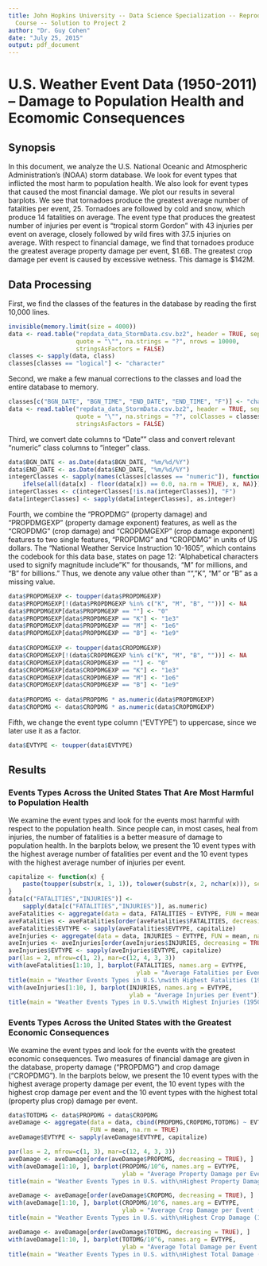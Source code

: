```yaml
---
title: John Hopkins University -- Data Science Specialization -- Reprodicible Research
  Course -- Solution to Project 2
author: "Dr. Guy Cohen"
date: "July 25, 2015"
output: pdf_document
---
```


# U.S. Weather Event Data (1950-2011) -- Damage to Population Health and Ecomomic Consequences 

## Synopsis

In this document, we analyze the U.S. National Oceanic and Atmospheric Administration's (NOAA) storm database. We look for event types that inflicted the most harm to population health. We also look for event types that caused the most financial damage. We plot our results in several barplots. We see that tornadoes produce the greatest average number of fatalities per event, 25. Tornadoes are followed by cold and snow, which produce 14 fatalities on average. The event type that produces the greatest number of injuries per event is "tropical storm Gordon" with 43 injuries per event on average, closely followed by wild fires with 37.5 injuries on average. With respect to financial damage, we find that tornadoes produce the greatest average property damage per event, $1.6B. The greatest crop damage per event is caused by excessive wetness. This damage is $142M.

##  Data Processing

First, we find the classes of the features in the database by reading the first 10,000 lines.

```r
invisible(memory.limit(size = 4000))
data <- read.table("repdata_data_StormData.csv.bz2", header = TRUE, sep=",", 
                   quote = "\"", na.strings = "?", nrows = 10000, 
                   stringsAsFactors = FALSE)
classes <- sapply(data, class)
classes[classes == "logical"] <- "character"
```

Second, we make a few manual corrections to the classes and load the entire database to memory.

```r
classes[c("BGN_DATE", "BGN_TIME", "END_DATE", "END_TIME", "F")] <- "character"
data <- read.table("repdata_data_StormData.csv.bz2", header = TRUE, sep=",", 
                   quote = "\"", na.strings = "?", colClasses = classes, 
                   stringsAsFactors = FALSE)
```

Third, we convert date columns to "Date"" class and convert relevant "numeric" class columns to "integer" class.

```r
data$BGN_DATE <- as.Date(data$BGN_DATE, "%m/%d/%Y")
data$END_DATE <- as.Date(data$END_DATE, "%m/%d/%Y")
integerClasses <- sapply(names(classes[classes == "numeric"]), function(x) {
    ifelse(all(data[x] - floor(data[x]) == 0.0, na.rm = TRUE), x, NA)})
integerClasses <- c(integerClasses[!is.na(integerClasses)], "F")
data[integerClasses] <- sapply(data[integerClasses], as.integer)
```

Fourth, we combine the "PROPDMG" (property damage) and "PROPDMGEXP" (property damage exponent) features, as well as the "CROPDMG" (crop damage) and "CROPDMGEXP" (crop damage exponent) features to two single features, "PROPDMG" and "CROPDMG" in units of US dollars. The "National Weather Service Instruction 10-1605", which contains the codebook for this data base, states on page 12: "Alphabetical characters used to signify magnitude include "K" for thousands, "M" for millions, and "B" for billions." Thus, we denote any value other than "", "K", "M" or "B" as a missing value.

```r
data$PROPDMGEXP <- toupper(data$PROPDMGEXP)
data$PROPDMGEXP[!(data$PROPDMGEXP %in% c("K", "M", "B", ""))] <- NA
data$PROPDMGEXP[data$PROPDMGEXP == ""] <- "0"
data$PROPDMGEXP[data$PROPDMGEXP == "K"] <- "1e3"
data$PROPDMGEXP[data$PROPDMGEXP == "M"] <- "1e6"
data$PROPDMGEXP[data$PROPDMGEXP == "B"] <- "1e9"
    
data$CROPDMGEXP <- toupper(data$CROPDMGEXP)
data$CROPDMGEXP[!(data$CROPDMGEXP %in% c("K", "M", "B", ""))] <- NA
data$CROPDMGEXP[data$CROPDMGEXP == ""] <- "0"
data$CROPDMGEXP[data$CROPDMGEXP == "K"] <- "1e3"
data$CROPDMGEXP[data$CROPDMGEXP == "M"] <- "1e6"
data$CROPDMGEXP[data$CROPDMGEXP == "B"] <- "1e9"
    
data$PROPDMG <- data$PROPDMG * as.numeric(data$PROPDMGEXP)
data$CROPDMG <- data$CROPDMG * as.numeric(data$CROPDMGEXP)
```

Fifth, we change the event type column ("EVTYPE") to uppercase, since we later use it as a factor.

```r
data$EVTYPE <- toupper(data$EVTYPE)
```

## Results

### Events Types Across the United States That Are Most Harmful to Population Health

We examine the event types and look for the events most harmful with respect to the population health. Since people can, in most cases, heal from injuries, the number of fatalities is a better measure of damage to population health. In the barplots below, we present the 10 event types with the highest average number of fatalities per event and the 10 event types with the highest average number of injuries per event.

```r
capitalize <- function(x) {
    paste(toupper(substr(x, 1, 1)), tolower(substr(x, 2, nchar(x))), sep="")
}
data[c("FATALITIES","INJURIES")] <-
    sapply(data[c("FATALITIES","INJURIES")], as.numeric)
aveFatalities <- aggregate(data = data, FATALITIES ~ EVTYPE, FUN = mean, na.rm = TRUE)
aveFatalities <- aveFatalities[order(aveFatalities$FATALITIES, decreasing = TRUE), ]
aveFatalities$EVTYPE <- sapply(aveFatalities$EVTYPE, capitalize)
aveInjuries <- aggregate(data = data, INJURIES ~ EVTYPE, FUN = mean, na.rm = TRUE)
aveInjuries <- aveInjuries[order(aveInjuries$INJURIES, decreasing = TRUE), ]
aveInjuries$EVTYPE <- sapply(aveInjuries$EVTYPE, capitalize)
par(las = 2, mfrow=c(1, 2), mar=c(12, 4, 3, 3))
with(aveFatalities[1:10, ], barplot(FATALITIES, names.arg = EVTYPE, 
                                    ylab = "Average Fatalities per Event"))
title(main = "Weather Events Types in U.S.\nwith Highest Fatalities (1950-2011)")
with(aveInjuries[1:10, ], barplot(INJURIES, names.arg = EVTYPE, 
                                  ylab = "Average Injuries per Event"))
title(main = "Weather Events Types in U.S.\nwith Highest Injuries (1950-2011)")
```

### Events Types Across the United States with the Greatest Economic Consequences

We examine the event types and look for the events with the greatest economic consequences. Two measures of financial damage are given in the database, property damage ("PROPDMG") and crop damage ("CROPDMG"). In the barplots below, we present the 10 event types with the highest average property damage per event, the 10 event types with the highest crop damage per event and the 10 event types with the highest total (property plus crop) damage per event.

```r
data$TOTDMG <- data$PROPDMG + data$CROPDMG
aveDamage <- aggregate(data = data, cbind(PROPDMG,CROPDMG,TOTDMG) ~ EVTYPE, 
                       FUN = mean, na.rm = TRUE)
aveDamage$EVTYPE <- sapply(aveDamage$EVTYPE, capitalize)

par(las = 2, mfrow=c(1, 3), mar=c(12, 4, 3, 3))
aveDamage <- aveDamage[order(aveDamage$PROPDMG, decreasing = TRUE), ]
with(aveDamage[1:10, ], barplot(PROPDMG/10^6, names.arg = EVTYPE, 
                                ylab = "Average Property Damage per Event ($M)"))
title(main = "Weather Events Types in U.S. with\nHighest Property Damage (1950-2011)")

aveDamage <- aveDamage[order(aveDamage$CROPDMG, decreasing = TRUE), ]
with(aveDamage[1:10, ], barplot(CROPDMG/10^6, names.arg = EVTYPE, 
                                ylab = "Average Crop Damage per Event ($M)"))
title(main = "Weather Events Types in U.S. with\nHighest Crop Damage (1950-2011)")

aveDamage <- aveDamage[order(aveDamage$TOTDMG, decreasing = TRUE), ]
with(aveDamage[1:10, ], barplot(TOTDMG/10^6, names.arg = EVTYPE, 
                                ylab = "Average Total Damage per Event ($M)"))
title(main = "Weather Events Types in U.S. with\nHighest Total Damage (1950-2011)")
```